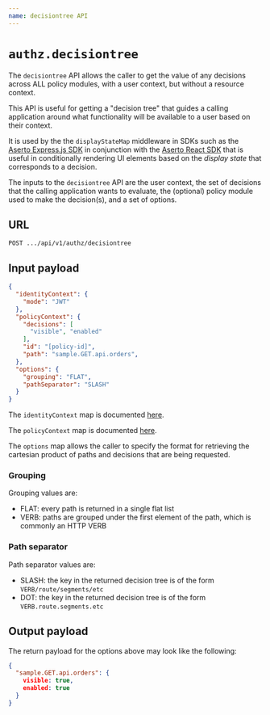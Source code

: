 ```yaml
---
name: decisiontree API
---
```


# `authz.decisiontree`

The `decisiontree` API allows the caller to get the value of any decisions across ALL policy modules, 
with a user context, but without a resource context. 

This API is useful for getting a "decision tree" that guides a calling application around what 
functionality will be available to a user based on their context. 

It is used by the the `displayStateMap` middleware in SDKs such as the 
[Aserto Express.js SDK](https://github.com/aserto-dev/express-jwt-aserto#displaystatemap-middleware) in 
conjunction with the [Aserto React SDK](https://github.com/aserto-dev/aserto-react) that is useful in 
conditionally rendering UI elements based on the *display state* that corresponds to a decision. 

The inputs to the `decisiontree` API are the user context, the set of decisions that the calling 
application wants to evaluate, the (optional) policy module used to make the decision(s), and 
a set of options.

## URL

`POST .../api/v1/authz/decisiontree`

## Input payload

```json
{
  "identityContext": {
    "mode": "JWT"
  }, 
  "policyContext": {
    "decisions": [
      "visible", "enabled"
    ],
    "id": "[policy-id]",
    "path": "sample.GET.api.orders",
  },
  "options": {
    "grouping": "FLAT",
    "pathSeparator": "SLASH"
  }
}
```

The `identityContext` map is documented [here](/authorizer-guide/identity-context).

The `policyContext` map is documented [here](/authorizer-guide/policy-context).

The `options` map allows the caller to specify the format for retrieving the cartesian product of 
paths and decisions that are being requested.

### Grouping

Grouping values are:
* FLAT: every path is returned in a single flat list
* VERB: paths are grouped under the first element of the path, which is commonly an HTTP VERB

### Path separator

Path separator values are:
* SLASH: the key in the returned decision tree is of the form `VERB/route/segments/etc`
* DOT: the key in the returned decision tree is of the form `VERB.route.segments.etc`

## Output payload

The return payload for the options above may look like the following:

```json
{
  "sample.GET.api.orders": {
    visible: true,
    enabled: true
  }
}
```
